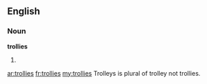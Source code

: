 ==English==

===Noun===
'''trollies'''

# {{plural of|[[trolley]]}}

[[ar:trollies]]
[[fr:trollies]]
[[my:trollies]]
Trolleys is plural of trolley not trollies.